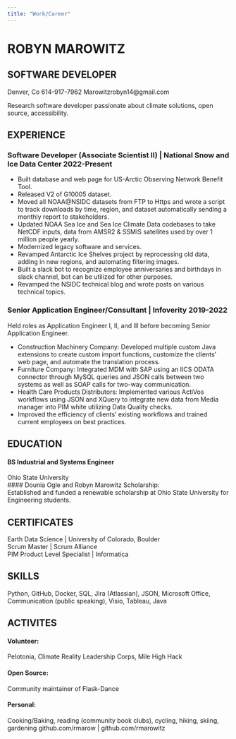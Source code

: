 ```yaml
---
title: "Work/Career"
---
```


# ROBYN MAROWITZ
## SOFTWARE DEVELOPER
Denver, Co  614-917-7962   Marowitzrobyn14@gmail.com   

Research software developer passionate about climate solutions, open source, accessibility.

## EXPERIENCE

### Software Developer (Associate Scientist II) | National Snow and Ice Data Center  2022-Present

*	Built database and web page for US-Arctic Observing Network Benefit Tool.
*	Released V2 of G10005 dataset.
*	Moved all NOAA@NSIDC datasets from FTP to Https and wrote a script to track downloads by time, region, and dataset automatically sending a monthly report to stakeholders.
*	Updated NOAA Sea Ice and Sea Ice Climate Data codebases to take NetCDF inputs, data from AMSR2 & SSMIS satellites used by over 1 million people yearly.
*	Modernized legacy software and services.
*	Revamped Antarctic Ice Shelves project by reprocessing old data, adding in new regions, and automating filtering images.
*	Built a slack bot to recognize employee anniversaries and birthdays in slack channel, bot can be utilized for other purposes.
*	Revamped the NSIDC technical blog and wrote posts on various technical topics.

### Senior Application Engineer/Consultant | Infoverity                                             2019-2022
Held roles as Application Engineer I, II, and III before becoming Senior Application Engineer. 

*	Construction Machinery Company: Developed multiple custom Java extensions to create custom import functions, customize the clients’ web page, and automate the translation process.
*	Furniture Company: Integrated MDM with SAP using an IICS ODATA connector through MySQL queries and JSON calls between two systems as well as SOAP calls for two-way communication.
*	Health Care Products Distributors: Implemented various ActiVos workflows using JSON and XQuery to integrate new data from Media manager into PIM white utilizing Data Quality checks.
*	Improved the efficiency of clients’ existing workflows and trained current employees on best practices.

## EDUCATION

#### BS Industrial and Systems Engineer  
Ohio State University  
#### Dounia Ogle and Robyn Marowitz Scholarship:   
Established and funded a renewable scholarship at Ohio State University for Engineering students.

## CERTIFICATES

Earth Data Science | University of Colorado, Boulder  
Scrum Master | Scrum Alliance  
PIM Product Level Specialist | Informatica

## SKILLS
Python, GitHub, Docker, SQL, Jira (Atlassian), JSON, Microsoft Office, Communication (public speaking), Visio, Tableau, Java  

## ACTIVITES

#### Volunteer: 
Pelotonia, Climate Reality Leadership Corps, Mile High Hack

#### Open Source: 
Community maintainer of Flask-Dance

#### Personal: 

Cooking/Baking, reading (community book clubs), cycling, hiking, skiing, gardening
github.com/rmarow | github.com/rmarowitz
